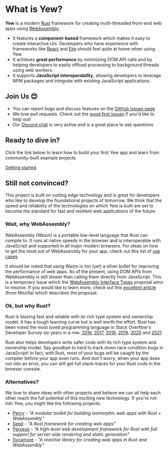 # What is Yew?

**Yew** is a modern [Rust](https://www.rust-lang.org/) framework for creating multi-threaded
front-end web apps using [WebAssembly](https://webassembly.org/).

-   It features a **component-based** framework which makes it easy to create interactive UIs.
    Developers who have experience with frameworks like [React](https://reactjs.org/) and
    [Elm](https://elm-lang.org/) should feel quite at home when using Yew.
-   It achieves **great performance** by minimizing DOM API calls and by helping developers to easily
    offload processing to background threads using web workers.
-   It supports **JavaScript interoperability**, allowing developers to leverage NPM packages and
    integrate with existing JavaScript applications.

## Join Us 😊

-   You can report bugs and discuss features on the [GitHub issues page](https://github.com/yewstack/yew/issues)
-   We love pull requests. Check out the [good first issues](https://github.com/yewstack/yew/issues?q=is%3Aopen+is%3Aissue+label%3A%22good+first+issue%22)
    if you'd like to help out!
-   Our [Discord chat](https://discord.gg/VQck8X4) is very active and is a great place to ask
    questions

## Ready to dive in?

Click the link below to learn how to build your first Yew app and learn from community-built example
projects

[Getting started](/docs/getting-started/introduction)

## Still not convinced?

This project is built on cutting edge technology and is great for developers who like to develop the
foundational projects of tomorrow. We think that the speed and reliability of the technologies on
which Yew is built are set to become the standard for fast and resilient web applications of the
future.

### Wait, why WebAssembly?

WebAssembly _\(Wasm\)_ is a portable low-level language that Rust can compile to. It runs at native
speeds in the browser and is interoperable with JavaScript and supported in all major modern
browsers. For ideas on how to get the most out of WebAssembly for your app, check out this list of
[use cases](https://webassembly.org/docs/use-cases/).

It should be noted that using Wasm is not \(yet\) a silver bullet for improving the performance of
web apps. As of the present, using DOM APIs from WebAssembly is still slower than calling them
directly from JavaScript. This is a temporary issue which the
[WebAssembly Interface Types](https://github.com/WebAssembly/interface-types/blob/master/proposals/interface-types/Explainer.md) proposal aims to resolve. If you would like to learn more, check out this
[excellent article](https://hacks.mozilla.org/2019/08/webassembly-interface-types/) (from Mozilla)
which describes the proposal.

### Ok, but why Rust?

Rust is blazing fast and reliable with its rich type system and ownership model. It has a tough
learning curve but is well worth the effort. Rust has been voted the most loved programming
language in Stack Overflow's Developer Survey six years in a row:
[2016](https://insights.stackoverflow.com/survey/2016#technology-most-loved-dreaded-and-wanted),
[2017](https://insights.stackoverflow.com/survey/2017#most-loved-dreaded-and-wanted),
[2018](https://insights.stackoverflow.com/survey/2018#technology-_-most-loved-dreaded-and-wanted-languages),
[2019](https://insights.stackoverflow.com/survey/2019#technology-_-most-loved-dreaded-and-wanted-languages),
[2020](https://insights.stackoverflow.com/survey/2020#most-loved-dreaded-and-wanted) and
[2021](https://insights.stackoverflow.com/survey/2021/#technology-most-loved-dreaded-and-wanted).

Rust also helps developers write safer code with its rich type system and ownership model. Say
goodbye to hard to track down race condition bugs in JavaScript! In fact, with Rust, most of your
bugs will be caught by the compiler before your app even runs. And don't worry, when your app does
run into an error, you can still get full stack-traces for your Rust code in the browser console.

### Alternatives?

We love to share ideas with other projects and believe we can all help each other reach the full
potential of this exciting new technology. If you're not into Yew, you might like the following
projects:

-   [Percy](https://github.com/chinedufn/percy) - _"A modular toolkit for building isomorphic web apps
    with Rust + WebAssembly"_
-   [Seed](https://github.com/seed-rs/seed) - _"A Rust framework for creating web apps"_
-   [Perseus](https://github.com/arctic-hen7/perseus) - _"A high-level web development framework for Rust with full support for server-side rendering and static generation"_
-   [Sycamore](https://github.com/sycamore-rs/sycamore) - _"A reactive library for creating web apps in Rust and WebAssembly"_
